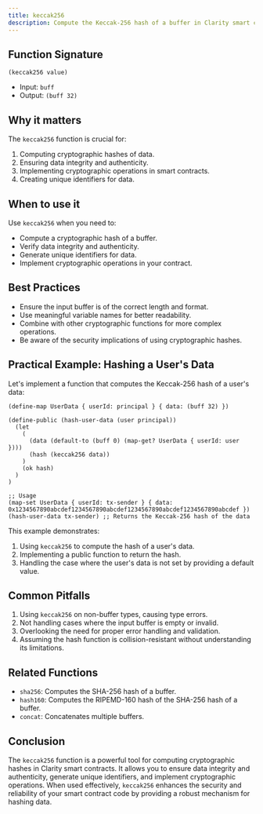 ```yaml
---
title: keccak256
description: Compute the Keccak-256 hash of a buffer in Clarity smart contracts.
---
```


## Function Signature

```clarity
(keccak256 value)
```

- Input: `buff`
- Output: `(buff 32)`

## Why it matters

The `keccak256` function is crucial for:

1. Computing cryptographic hashes of data.
2. Ensuring data integrity and authenticity.
3. Implementing cryptographic operations in smart contracts.
4. Creating unique identifiers for data.

## When to use it

Use `keccak256` when you need to:

- Compute a cryptographic hash of a buffer.
- Verify data integrity and authenticity.
- Generate unique identifiers for data.
- Implement cryptographic operations in your contract.

## Best Practices

- Ensure the input buffer is of the correct length and format.
- Use meaningful variable names for better readability.
- Combine with other cryptographic functions for more complex operations.
- Be aware of the security implications of using cryptographic hashes.

## Practical Example: Hashing a User's Data

Let's implement a function that computes the Keccak-256 hash of a user's data:

```clarity
(define-map UserData { userId: principal } { data: (buff 32) })

(define-public (hash-user-data (user principal))
  (let
    (
      (data (default-to (buff 0) (map-get? UserData { userId: user })))
      (hash (keccak256 data))
    )
    (ok hash)
  )
)

;; Usage
(map-set UserData { userId: tx-sender } { data: 0x1234567890abcdef1234567890abcdef1234567890abcdef1234567890abcdef })
(hash-user-data tx-sender) ;; Returns the Keccak-256 hash of the data
```

This example demonstrates:
1. Using `keccak256` to compute the hash of a user's data.
2. Implementing a public function to return the hash.
3. Handling the case where the user's data is not set by providing a default value.

## Common Pitfalls

1. Using `keccak256` on non-buffer types, causing type errors.
2. Not handling cases where the input buffer is empty or invalid.
3. Overlooking the need for proper error handling and validation.
4. Assuming the hash function is collision-resistant without understanding its limitations.

## Related Functions

- `sha256`: Computes the SHA-256 hash of a buffer.
- `hash160`: Computes the RIPEMD-160 hash of the SHA-256 hash of a buffer.
- `concat`: Concatenates multiple buffers.

## Conclusion

The `keccak256` function is a powerful tool for computing cryptographic hashes in Clarity smart contracts. It allows you to ensure data integrity and authenticity, generate unique identifiers, and implement cryptographic operations. When used effectively, `keccak256` enhances the security and reliability of your smart contract code by providing a robust mechanism for hashing data.
